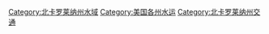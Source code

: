 [[Category:北卡罗莱纳州水域|Category:北卡罗莱纳州水域]]
[[Category:美国各州水运|Category:美国各州水运]]
[[Category:北卡罗莱纳州交通|Category:北卡罗莱纳州交通]]